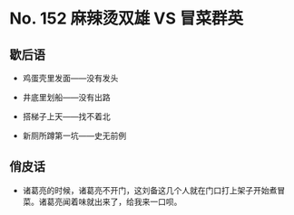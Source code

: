 # No. 152 麻辣烫双雄 VS 冒菜群英

## 歇后语

- 鸡蛋壳里发面——没有发头

- 井底里划船——没有出路

- 搭梯子上天——找不着北

- 新厕所蹲第一坑——史无前例

## 俏皮话

- 诸葛亮的时候，诸葛亮不开门，这刘备这几个人就在门口打上架子开始煮冒菜。诸葛亮闻着味就出来了，给我来一口呗。

